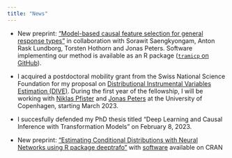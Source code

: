 ```yaml
---
title: "News"
---
```


* New preprint: ["Model-based causal feature selection for general response
types"](https://doi.org/10.48550/arXiv.2309.12833) in collaboration with
Sorawit Saengkyongam, Anton Rask Lundborg, Torsten Hothorn and Jonas Peters.
Software implementing our method is available as an R package ([`tramicp` on
GitHub](https://github.com/LucasKook/tramicp)).

* I acquired a postdoctoral mobility grant from the Swiss National Science
Foundation for my proposal on [Distributional Instrumental Variables Estimation 
(DIVE)](https://data.snf.ch/grants/grant/214457).
During the first year of the fellowship, I will be working with
[Niklas Pfister](https://niklaspfister.github.io/) and [Jonas
Peters](https://people.math.ethz.ch/~jopeters/) at the University of Copenhagen,
starting March 2023.

* I succesfully defended my PhD thesis titled "Deep Learning and Causal
Inference with Transformation Models" on February 8, 2023.

* New preprint: ["Estimating Conditional Distributions with Neural Networks using 
R package deeptrafo"](https://doi.org/10.48550/arXiv.2211.13665) with 
[software](https://cran.r-project.org/package=deeptrafo) available on CRAN

